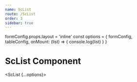 ```yaml
---
name: ScList
route: /ScList
order: 3
sidebar: true
---
```


formConfig.props.layout = 'inline'
const options = {
  formConfig,
  tableConfig,
  onMount: (list) => { console.log(list) }
}

# ScList Component

<ScList {...options}></ScList>